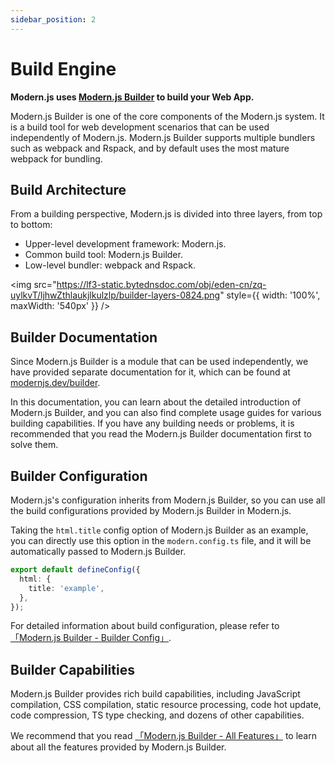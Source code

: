 ```yaml
---
sidebar_position: 2
---
```


# Build Engine

**Modern.js uses [Modern.js Builder](https://modernjs.dev/builder/en) to build your Web App.**

Modern.js Builder is one of the core components of the Modern.js system. It is a build tool for web development scenarios that can be used independently of Modern.js. Modern.js Builder supports multiple bundlers such as webpack and Rspack, and by default uses the most mature webpack for bundling.

## Build Architecture

From a building perspective, Modern.js is divided into three layers, from top to bottom:

- Upper-level development framework: Modern.js.
- Common build tool: Modern.js Builder.
- Low-level bundler: webpack and Rspack.

<img src="https://lf3-static.bytednsdoc.com/obj/eden-cn/zq-uylkvT/ljhwZthlaukjlkulzlp/builder-layers-0824.png" style={{ width: '100%', maxWidth: '540px' }} />

## Builder Documentation

Since Modern.js Builder is a module that can be used independently, we have provided separate documentation for it, which can be found at [modernjs.dev/builder](https://modernjs.dev/builder/en).

In this documentation, you can learn about the detailed introduction of Modern.js Builder, and you can also find complete usage guides for various building capabilities. If you have any building needs or problems, it is recommended that you read the Modern.js Builder documentation first to solve them.

## Builder Configuration

Modern.js's configuration inherits from Modern.js Builder, so you can use all the build configurations provided by Modern.js Builder in Modern.js.

Taking the `html.title` config option of Modern.js Builder as an example, you can directly use this option in the `modern.config.ts` file, and it will be automatically passed to Modern.js Builder.

```ts title="modern.config.js"
export default defineConfig({
  html: {
    title: 'example',
  },
});
```

For detailed information about build configuration, please refer to [「Modern.js Builder - Builder Config」](https://modernjs.dev/builder/en/guide/basic/builder-config.html).

## Builder Capabilities

Modern.js Builder provides rich build capabilities, including JavaScript compilation, CSS compilation, static resource processing, code hot update, code compression, TS type checking, and dozens of other capabilities.

We recommend that you read [「Modern.js Builder - All Features」](https://modernjs.dev/builder/en/guide/features.html) to learn about all the features provided by Modern.js Builder.
